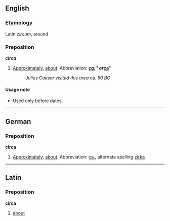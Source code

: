 ==English==
===Etymology===
Latin ''circum'', around

===Preposition===
'''''circa'''''<!--italic bold, because this is not a naturalised word-->

#[[Approximately]], [[about]].  Abbreviation: '''''[[ca.]]''''' or '''''[[ca.|ca]]'''''
#:''Julius Caesar visited this area'' ca. ''50 BC''

====Usage note====
*Used only before dates.

----
==German==
===Preposition===
'''circa''' 

#[[Approximately]], [[about]]. Abbreviation: [[ca.]], alternate spelling [[zirka]]

----
==Latin==
===Preposition===
'''circa'''

#[[about]]